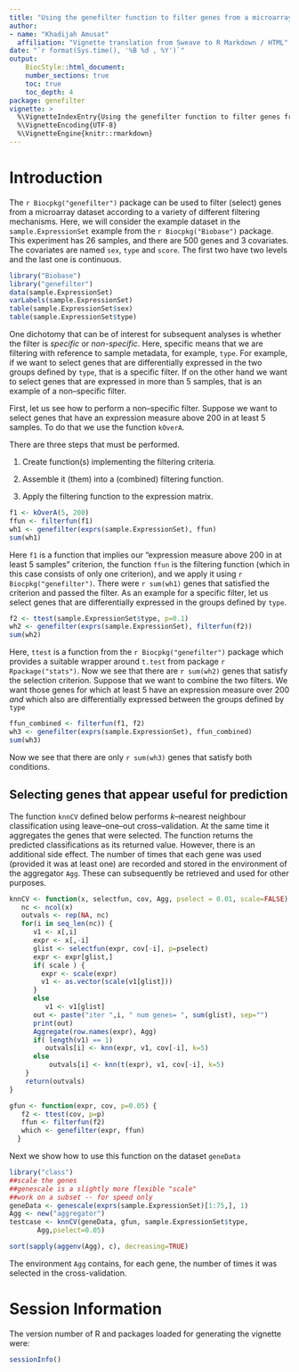 ```yaml
---
title: "Using the genefilter function to filter genes from a microarray dataset"
author:
- name: "Khadijah Amusat"
  affiliation: "Vignette translation from Sweave to R Markdown / HTML"
date: "`r format(Sys.time(), '%B %d , %Y')`"
output:
    BiocStyle::html_document:
    number_sections: true
    toc: true
    toc_depth: 4
package: genefilter
vignette: >
  %\VignetteIndexEntry{Using the genefilter function to filter genes from a microarray}
  %\VignetteEncoding{UTF-8}
  %\VignetteEngine{knitr::rmarkdown}
---
```


# Introduction

The `r Biocpkg("genefilter")` package can be used to filter (select) genes from
a microarray dataset according to a variety of different filtering mechanisms.
Here, we will consider the example dataset in the `sample.ExpressionSet` example
from the `r Biocpkg("Biobase")` package. This experiment has 26 samples, and
there are 500 genes and 3 covariates. The covariates are named `sex`, `type` and
`score`. The first two have two levels and the last one is continuous.

```r
library("Biobase") 
library("genefilter")
data(sample.ExpressionSet)
varLabels(sample.ExpressionSet)
table(sample.ExpressionSet$sex)
table(sample.ExpressionSet$type)
```

One dichotomy that can be of interest for subsequent analyses is whether the
filter is *specific* or *non-specific*. Here, specific means that we are
filtering with reference to sample metadata, for example, `type`. For example,
if we want to select genes that are differentially expressed in the two groups
defined by `type`, that is a specific filter. If on the other hand we want to
select genes that are expressed in more than 5 samples, that is an example of a
non--specific filter.

First, let us see how to perform a non--specific filter. Suppose we want to
select genes that have an expression measure above 200 in at least 5 samples. To
do that we use the function `kOverA`.

There are three steps that must be performed.

1.  Create function(s) implementing the filtering criteria.

2.  Assemble it (them) into a (combined) filtering function.

3.  Apply the filtering function to the expression matrix.

```r
f1 <- kOverA(5, 200)
ffun <- filterfun(f1)
wh1 <- genefilter(exprs(sample.ExpressionSet), ffun)
sum(wh1)
```

Here `f1` is a function that implies our "expression measure above 200 in at
least 5 samples" criterion, the function `ffun` is the filtering function (which
in this case consists of only one criterion), and we apply it using `r
Biocpkg("genefilter")`. There were `r sum(wh1)` genes that satisfied the
criterion and passed the filter. As an example for a specific filter, let us
select genes that are differentially expressed in the groups defined by `type`.

```r
f2 <- ttest(sample.ExpressionSet$type, p=0.1)
wh2 <- genefilter(exprs(sample.ExpressionSet), filterfun(f2))
sum(wh2)
```

Here, `ttest` is a function from the `r Biocpkg("genefilter")` package which
provides a suitable wrapper around `t.test` from package `r Rpackage("stats")`.
Now we see that there are `r sum(wh2)` genes that satisfy the selection
criterion. Suppose that we want to combine the two filters. We want those genes
for which at least 5 have an expression measure over 200 *and* which also are
differentially expressed between the groups defined by `type`

```r
ffun_combined <- filterfun(f1, f2)
wh3 <- genefilter(exprs(sample.ExpressionSet), ffun_combined)
sum(wh3)
```

Now we see that there are only `r sum(wh3)` genes that satisfy both conditions.

## Selecting genes that appear useful for prediction

The function `knnCV` defined below performs $k$--nearest neighbour
classification using leave--one--out cross--validation. At the same time it
aggregates the genes that were selected. The function returns the predicted
classifications as its returned value. However, there is an additional side
effect. The number of times that each gene was used (provided it was at least
one) are recorded and stored in the environment of the aggregator `Agg`. These
can subsequently be retrieved and used for other purposes.

```r
knnCV <- function(x, selectfun, cov, Agg, pselect = 0.01, scale=FALSE) {
   nc <- ncol(x)
   outvals <- rep(NA, nc)
   for(i in seq_len(nc)) {
      v1 <- x[,i]
      expr <- x[,-i]
      glist <- selectfun(expr, cov[-i], p=pselect)
      expr <- expr[glist,]
      if( scale ) {
        expr <- scale(expr)
        v1 <- as.vector(scale(v1[glist]))
      }
      else
         v1 <- v1[glist]
      out <- paste("iter ",i, " num genes= ", sum(glist), sep="")
      print(out)
      Aggregate(row.names(expr), Agg)
      if( length(v1) == 1)
         outvals[i] <- knn(expr, v1, cov[-i], k=5)
      else
          outvals[i] <- knn(t(expr), v1, cov[-i], k=5)
    }
    return(outvals)
}
```

```r
gfun <- function(expr, cov, p=0.05) {
   f2 <- ttest(cov, p=p)
   ffun <- filterfun(f2)
   which <- genefilter(expr, ffun)
  }
```

Next we show how to use this function on the dataset `geneData`

```r
library("class")
##scale the genes
##genescale is a slightly more flexible "scale"
##work on a subset -- for speed only
geneData <- genescale(exprs(sample.ExpressionSet)[1:75,], 1) 
Agg <- new("aggregator") 
testcase <- knnCV(geneData, gfun, sample.ExpressionSet$type, 
       Agg,pselect=0.05)  
```

```r
sort(sapply(aggenv(Agg), c), decreasing=TRUE)
```

The environment `Agg` contains, for each gene, the number of times it was selected in the cross-validation.

# Session Information

The version number of R and packages loaded for generating the vignette were:

```r
sessionInfo()
```

